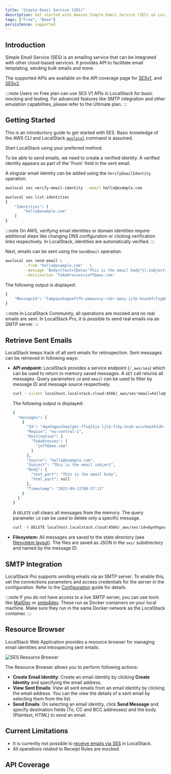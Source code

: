 ```yaml
---
title: "Simple Email Service (SES)"
description: Get started with Amazon Simple Email Service (SES) on LocalStack
tags: ["Free", "Base"]
persistence: supported
---
```



## Introduction

Simple Email Service (SES) is an emailing service that can be integrated with other cloud-based services.
It provides API to facilitate email templating, sending bulk emails and more.

The supported APIs are available on the API coverage page for [SESv1](), and [SESv2]().

:::note
Users on Free plan can use SES V1 APIs in LocalStack for basic mocking and testing.
For advanced features like SMTP integration and other emulation capabilities, please refer to the Ultimate plan.
:::

## Getting Started

This is an introductory guide to get started with SES.
Basic knowledge of the AWS CLI and LocalStack [`awslocal`](https://github.com/localstack/awscli-local) command is assumed.

Start LocalStack using your preferred method.

To be able to send emails, we need to create a verified identity.
A verified identity appears as part of the 'From' field in the sent email.

A singular email identity can be added using the `VerifyEmailIdentity` operation.

```bash
awslocal ses verify-email-identity --email hello@example.com

awslocal ses list-identities
{
    "Identities": [
        "hello@example.com"
    ]
}
```

:::note
On AWS, verifying email identities or domain identities require additional steps like changing DNS configuration or clicking verification links respectively.
In LocalStack, identities are automatically verified.
:::

Next, emails can be sent using the `SendEmail` operation.

```bash
awslocal ses send-email \
        --from "hello@example.com"   \
        --message 'Body={Text={Data="This is the email body"}},Subject={Data="This is the email subject"}'   \
        --destination 'ToAddresses=jeff@aws.com'
```

The following output is displayed:

```bash
{
    "MessageId": "labpqxukegeaftfh-ymaouvvy-ribr-qeoy-izfp-kxaxbfcfsgbh-wpewvd"
}
```

:::note
In LocalStack Community, all operations are mocked and no real emails are sent.
In LocalStack Pro, it is possible to send real emails via an SMTP server.
:::

## Retrieve Sent Emails

LocalStack keeps track of all sent emails for retrospection.
Sent messages can be retrieved in following ways:
- **API endpoint:** LocalStack provides a service endpoint (`/_aws/ses`) which can be used to return in-memory saved messages.
    A `GET` call returns all messages.
    Query parameters `id` and `email` can be used to filter by message ID and message source respectively.

    ```bash
    curl --silent localhost.localstack.cloud:4566/_aws/ses?email=hello@example.com | jq .
    ```

    The following output is displayed:

    ```bash
    {
      "messages": [
        {
          "Id": "dqxhhgoutkmylpbc-ffuqlkjs-ljld-fckp-hcph-wcsrkmxhhldk-pvadjc",
          "Region": "eu-central-1",
          "Destination": {
            "ToAddresses": [
              "jeff@aws.com"
            ]
          },
          "Source": "hello@example.com",
          "Subject": "This is the email subject",
          "Body": {
            "text_part": "This is the email body",
            "html_part": null
          },
          "Timestamp": "2023-09-11T08:37:13"
        }
      ]
    }
    ```
    A `DELETE` call clears all messages from the memory.
    The query parameter `id` can be used to delete only a specific message.

    ```bash
    curl -X DELETE localhost.localstack.cloud:4566/_aws/ses?id=dqxhhgoutkmylpbc-ffuqlkjs-ljld-fckp-hcph-wcsrkmxhhldk-pvadjc
    ```
- **Filesystem:** All messages are saved to the state directory (see [filesystem layout](/aws/capabilities/config/filesystem)).
    The files are saved as JSON in the `ses/` subdirectory and named by the message ID.

## SMTP Integration

LocalStack Pro supports sending emails via an SMTP server.
To enable this, set the connections parameters and access credentials for the server in the configuration.
Refer to the [Configuration](/aws/capabilities/config/configuration/#emails) guide for details.

:::note
If you do not have access to a live SMTP server, you can use tools like [MailDev](https://github.com/maildev/maildev) or [smtp4dev](https://github.com/rnwood/smtp4dev).
These run as Docker containers on your local machine.
Make sure they run in the same Docker network as the LocalStack container.
:::

## Resource Browser

LocalStack Web Application provides a resource browser for managing email identities and introspecing sent emails.

![SES Resource Browser](/images/aws/ses-resource-browser.png)

The Resource Browser allows you to perform following actions:
- **Create Email Identity**: Create an email identity by clicking **Create Identity** and specifying the email address.
- **View Sent Emails**: View all sent emails from an email identity by clicking the email address.
  You can the view the details of a sent email by selecting them from the list.
- **Send Emails**: On selecting an email identity, click **Send Message** and specify destination fields (To, CC and BCC addresses) and the body (Plaintext, HTML) to send an email.

## Current Limitations

- It is currently not possible to [receive emails via SES](https://docs.aws.amazon.com/ses/latest/dg/receiving-email.html) in LocalStack.
- All operations related to Receipt Rules are mocked.

## API Coverage

<FeatureCoverage service="ses" client:load />
